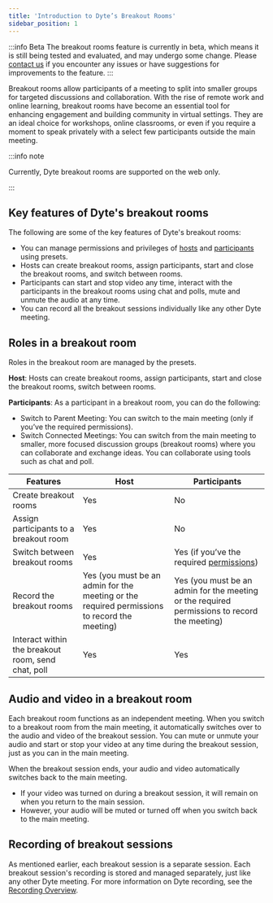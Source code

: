 ```yaml
---
title: 'Introduction to Dyte’s Breakout Rooms'
sidebar_position: 1
---
```


:::info Beta
The breakout rooms feature is currently in beta, which means it is still being tested and evaluated, and may undergo some change. Please [contact us](https://dyte.io/contact) if you encounter any issues or have suggestions for improvements to the feature.
:::

Breakout rooms allow participants of a meeting to split into smaller groups for targeted discussions and collaboration. With the rise of remote work and online learning, breakout rooms have become an essential tool for enhancing engagement and building community in virtual settings. They are an ideal choice for workshops, online classrooms, or even if you require a moment to speak privately with a select few participants outside the main meeting.

:::info note

Currently, Dyte breakout rooms are supported on the web only.

:::

## Key features of Dyte's breakout rooms

The following are some of the key features of Dyte's breakout rooms:

- You can manage permissions and privileges of [hosts](/guides/integrate-core-features/breakoutroom/create-breakout-rooms#hosts) and [participants](/guides/integrate-core-features/breakoutroom/create-breakout-rooms#participants) using presets.
- Hosts can create breakout rooms, assign participants, start and close the breakout rooms, and switch between rooms.
- Participants can start and stop video any time, interact with the participants in the breakout rooms using chat and polls, mute and unmute the audio at any time.
- You can record all the breakout sessions individually like any other Dyte meeting.

## Roles in a breakout room

Roles in the breakout room are managed by the presets.

**Host**: Hosts can create breakout rooms, assign participants, start and close the breakout rooms, switch between rooms.

**Participants**: As a participant in a breakout room, you can do the following:

- Switch to Parent Meeting: You can switch to the main meeting (only if you’ve the required permissions).
- Switch Connected Meetings: You can switch from the main meeting to smaller, more focused discussion groups (breakout rooms) where you can collaborate and exchange ideas. You can collaborate using tools such as chat and poll.

| **Features**                                       | **Host**                                                                                     | **Participants**                                                                                                            |
| -------------------------------------------------- | -------------------------------------------------------------------------------------------- | --------------------------------------------------------------------------------------------------------------------------- |
| Create breakout rooms                              | Yes                                                                                          | No                                                                                                                          |
| Assign participants to a breakout room             | Yes                                                                                          | No                                                                                                                          |
| Switch between breakout rooms                      | Yes                                                                                          | Yes (if you’ve the required [permissions](/guides/integrate-core-features/breakoutroom/create-breakout-rooms#participants)) |
| Record the breakout rooms                          | Yes (you must be an admin for the meeting or the required permissions to record the meeting) | Yes (you must be an admin for the meeting or the required permissions to record the meeting)                                |
| Interact within the breakout room, send chat, poll | Yes                                                                                          | Yes                                                                                                                         |

## Audio and video in a breakout room

Each breakout room functions as an independent meeting. When you switch to a breakout room from the main meeting, it automatically switches over to the audio and video of the breakout session. You can mute or unmute your audio and start or stop your video at any time during the breakout session, just as you can in the main meeting.

When the breakout session ends, your audio and video automatically switches back to the main meeting.

- If your video was turned on during a breakout session, it will remain on when you return to the main session.
- However, your audio will be muted or turned off when you switch back to the main meeting.

## Recording of breakout sessions

As mentioned earlier, each breakout session is a separate session. Each breakout session's recording is stored and managed separately, just like any other Dyte meeting. For more information on Dyte recording, see the [Recording Overview](/guides/integrate-core-features/recording/recording-overview).
